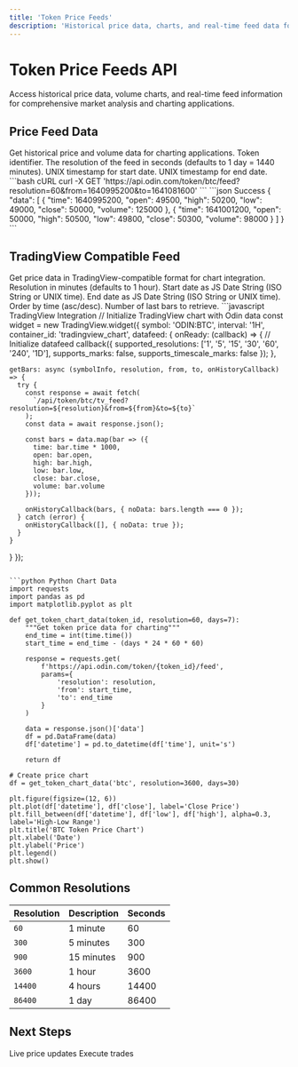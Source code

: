 ```yaml
---
title: 'Token Price Feeds'
description: 'Historical price data, charts, and real-time feed data for tokens'
---
```


# Token Price Feeds API

Access historical price data, volume charts, and real-time feed information for comprehensive market analysis and charting applications.

## Price Feed Data

<ParamField path="GET /token/{id}/feed" type="endpoint">
Get historical price and volume data for charting applications.
</ParamField>

<ParamField path="id" type="string" required>
Token identifier.
</ParamField>

<ParamField query="resolution" type="number" default="1440">
The resolution of the feed in seconds (defaults to 1 day = 1440 minutes).
</ParamField>

<ParamField query="from" type="number">
UNIX timestamp for start date.
</ParamField>

<ParamField query="to" type="number">
UNIX timestamp for end date.
</ParamField>

<RequestExample>
```bash cURL
curl -X GET 'https://api.odin.com/token/btc/feed?resolution=60&from=1640995200&to=1641081600'
```
</RequestExample>

<ResponseExample>
```json Success
{
  "data": [
    {
      "time": 1640995200,
      "open": 49500,
      "high": 50200,
      "low": 49000,
      "close": 50000,
      "volume": 125000
    },
    {
      "time": 1641001200,
      "open": 50000,
      "high": 50500,
      "low": 49800,
      "close": 50300,
      "volume": 98000
    }
  ]
}
```
</ResponseExample>

## TradingView Compatible Feed

<ParamField path="GET /token/{id}/tv_feed" type="endpoint">
Get price data in TradingView-compatible format for chart integration.
</ParamField>

<ParamField query="resolution" type="number" default="60">
Resolution in minutes (defaults to 1 hour).
</ParamField>

<ParamField query="from" type="string">
Start date as JS Date String (ISO String or UNIX time).
</ParamField>

<ParamField query="to" type="string">
End date as JS Date String (ISO String or UNIX time).
</ParamField>

<ParamField query="order" type="string" default="asc">
Order by time (asc/desc).
</ParamField>

<ParamField query="last" type="number">
Number of last bars to retrieve.
</ParamField>

<CodeGroup>
```javascript TradingView Integration
// Initialize TradingView chart with Odin data
const widget = new TradingView.widget({
  symbol: 'ODIN:BTC',
  interval: '1H',
  container_id: 'tradingview_chart',
  datafeed: {
    onReady: (callback) => {
      // Initialize datafeed
      callback({
        supported_resolutions: ['1', '5', '15', '30', '60', '240', '1D'],
        supports_marks: false,
        supports_timescale_marks: false
      });
    },
    
    getBars: async (symbolInfo, resolution, from, to, onHistoryCallback) => {
      try {
        const response = await fetch(
          `/api/token/btc/tv_feed?resolution=${resolution}&from=${from}&to=${to}`
        );
        const data = await response.json();
        
        const bars = data.map(bar => ({
          time: bar.time * 1000,
          open: bar.open,
          high: bar.high,
          low: bar.low,
          close: bar.close,
          volume: bar.volume
        }));
        
        onHistoryCallback(bars, { noData: bars.length === 0 });
      } catch (error) {
        onHistoryCallback([], { noData: true });
      }
    }
  }
});
```

```python Python Chart Data
import requests
import pandas as pd
import matplotlib.pyplot as plt

def get_token_chart_data(token_id, resolution=60, days=7):
    """Get token price data for charting"""
    end_time = int(time.time())
    start_time = end_time - (days * 24 * 60 * 60)
    
    response = requests.get(
        f'https://api.odin.com/token/{token_id}/feed',
        params={
            'resolution': resolution,
            'from': start_time,
            'to': end_time
        }
    )
    
    data = response.json()['data']
    df = pd.DataFrame(data)
    df['datetime'] = pd.to_datetime(df['time'], unit='s')
    
    return df

# Create price chart
df = get_token_chart_data('btc', resolution=3600, days=30)

plt.figure(figsize=(12, 6))
plt.plot(df['datetime'], df['close'], label='Close Price')
plt.fill_between(df['datetime'], df['low'], df['high'], alpha=0.3, label='High-Low Range')
plt.title('BTC Token Price Chart')
plt.xlabel('Date')
plt.ylabel('Price')
plt.legend()
plt.show()
```
</CodeGroup>

## Common Resolutions

| Resolution | Description | Seconds |
|------------|-------------|---------|
| `60` | 1 minute | 60 |
| `300` | 5 minutes | 300 |
| `900` | 15 minutes | 900 |
| `3600` | 1 hour | 3600 |
| `14400` | 4 hours | 14400 |
| `86400` | 1 day | 86400 |


## Next Steps

<CardGroup cols={2}>
<Card title="Real-time SSE" icon="bolt" href="/api/realtime/sse">
  Live price updates
</Card>

<Card title="Trading API" icon="chart-line" href="/api/trading/overview">
  Execute trades
</Card>
</CardGroup> 